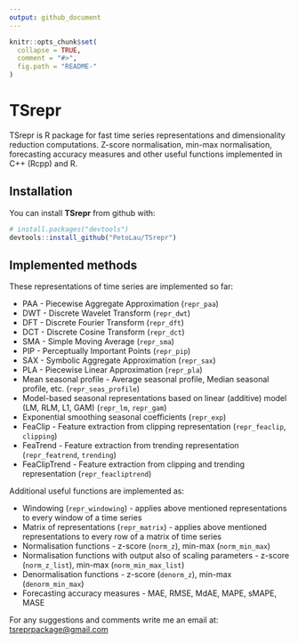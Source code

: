 ```yaml
---
output: github_document
---
```


<!-- README.md is generated from README.Rmd. Please edit that file -->

```r
knitr::opts_chunk$set(
  collapse = TRUE,
  comment = "#>",
  fig.path = "README-"
)
```

# TSrepr

TSrepr is R package for fast time series representations and dimensionality reduction computations. Z-score normalisation, min-max normalisation, forecasting accuracy measures and other useful functions implemented in C++ (Rcpp) and R.

## Installation

You can install **TSrepr** from github with:

```r
# install.packages("devtools")
devtools::install_github("PetoLau/TSrepr")
```

## Implemented methods

These representations of time series are implemented so far:

 * PAA - Piecewise Aggregate Approximation (`repr_paa`)
 * DWT - Discrete Wavelet Transform (`repr_dwt`)
 * DFT - Discrete Fourier Transform (`repr_dft`)
 * DCT - Discrete Cosine Transform (`repr_dct`)
 * SMA - Simple Moving Average (`repr_sma`)
 * PIP - Perceptually Important Points (`repr_pip`)
 * SAX - Symbolic Aggregate Approximation (`repr_sax`)
 * PLA - Piecewise Linear Approximation (`repr_pla`)
 * Mean seasonal profile - Average seasonal profile, Median seasonal profile, etc. (`repr_seas_profile`)
 * Model-based seasonal representations based on linear (additive) model (LM, RLM, L1, GAM) (`repr_lm`, `repr_gam`)
 * Exponential smoothing seasonal coefficients (`repr_exp`)
 * FeaClip - Feature extraction from clipping representation (`repr_feaclip`, `clipping`)
 * FeaTrend - Feature extraction from trending representation (`repr_featrend`, `trending`)
 * FeaClipTrend - Feature extraction from clipping and trending representation (`repr_feacliptrend`)
 
Additional useful functions are implemented as:

  * Windowing (`repr_windowing`) - applies above mentioned representations to every window of a time series
  * Matrix of representations (`repr_matrix`) - applies above mentioned representations to every row of a matrix of time series
  * Normalisation functions - z-score (`norm_z`), min-max (`norm_min_max`)
  * Normalisation functions with output also of scaling parameters - z-score (`norm_z_list`), min-max (`norm_min_max_list`)
  * Denormalisation functions - z-score (`denorm_z`), min-max (`denorm_min_max`)
  * Forecasting accuracy measures - MAE, RMSE, MdAE, MAPE, sMAPE, MASE


For any suggestions and comments write me an email at: [tsreprpackage@gmail.com](mailto:tsreprpackage@gmail.com)
